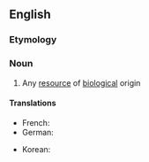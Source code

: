 ==English==

===Etymology===
{{prefix|en|bio|resource}}

===Noun===
{{en-noun}}

# Any [[resource]] of [[biological]] origin

====Translations====
{{trans-top|resource of biological origin}}
* French: {{t+|fr|bioressource|f}}
* German: {{t|de|Bioressource|f}}
{{trans-mid}}
* Korean: {{t|ko|생물자원}}
{{trans-bottom}}